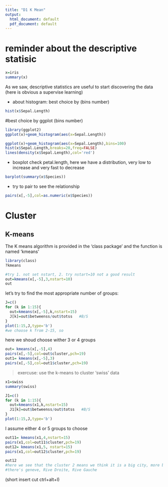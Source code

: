 ---
title: "D1 K Mean"
output:
  html_document: default
  pdf_document: default
---
# reminder about the descriptive statisic
```{r}
x=iris
summary(x)
```

As we saw, descriptive statistics are useful to start discovering the data
(here is obvious a supervise learning)

* about histogram: best choice by (bins number)
```{r}
hist(x$Sepal.Length)
```

#best choice by ggplot (bins number)
```{r}
library(ggplot2)
ggplot(x)+geom_histogram(aes(x=Sepal.Length))
```

```{r}
ggplot(x)+geom_histogram(aes(x=Sepal.Length),bins=100)
hist(x$Sepal.Length,breaks=20,freq=FALSE)
lines(density(x$Sepal.Length),col='red')
```

* boxplot
check petal.length, here we have a distribution, very low to increase and very fast to decrease
```{r}
barplot(summary(x$Species))
```
* try to pair to see the relationship
```{r}
pairs(x[,-5],col=as.numeric(x$Species))
```


# Cluster
## K-means

The K means algorithm is provided in the 'class package ' and the function is named 'kmeans'
```{r}
library(class)
?kmeans
```

```{r}
#try 1. not set nstart, 2. try nstart=10 not a good result
out=kmeans(x[,-5],3,nstart=10)
out
```

let's try to find the most appropriate number of groups:
```{r}
J=c()
for (k in 1:15){
  out=kmeans(x[,-5],k,nstart=15)
  J[k]=out$betweenss/out$totss   #B/S
}
plot(1:15,J,type='b') 
#we choose k from 2-15, so
```

here we shoud choose wither 3 or 4 groups
```{r}
out= kmeans(x[,-5],4)
pairs(x[,-5],col=out$cluster,pch=19)
out1= kmeans(x[,-5],3)
pairs(x[,-5],col=out1$cluster,pch=19)
```

> exercuse: use the k-means to cluster 'swiss' data

```{r}
x1=swiss
summary(swiss)
```
```{r}
J1=c()
for (k in 1:15){
  out=kmeans(x1,k,nstart=15)
  J1[k]=out$betweenss/out$totss   #B/S
}
plot(1:15,J,type='b') 
```

I assume either 4 or 5 groups to choose
```{r}
out11= kmeans(x1,4,nstart=15)
pairs(x1,col=out11$cluster,pch=19)
out12= kmeans(x1,5, nstart=15)
pairs(x1,col=out12$cluster,pch=19)

out12
#here we see that the cluster 2 means we think it is a big city, more balance
#there's geneve, Rive Droite, Rive Gauche
```



(short insert cut ctrl+alt+I)